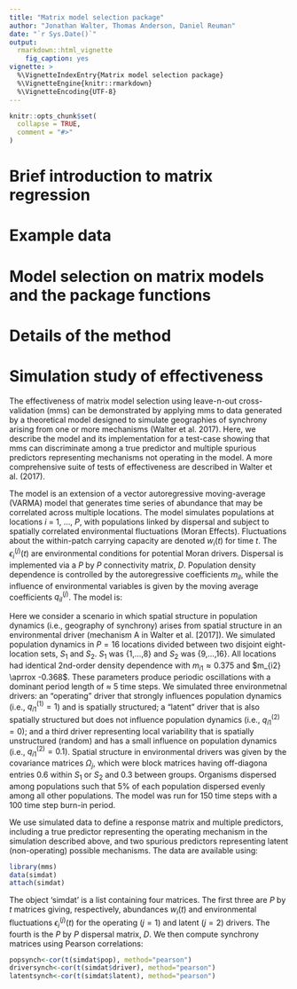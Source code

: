 ```yaml
---
title: "Matrix model selection package"
author: "Jonathan Walter, Thomas Anderson, Daniel Reuman"
date: "`r Sys.Date()`"
output: 
  rmarkdown::html_vignette
    fig_caption: yes
vignette: >
  %\VignetteIndexEntry{Matrix model selection package}
  %\VignetteEngine{knitr::rmarkdown}
  %\VignetteEncoding{UTF-8}
---
```


```r
knitr::opts_chunk$set(
  collapse = TRUE,
  comment = "#>"
)
```

<!--Thoughts on what should maybe be included:
Brief qualitative intro to matrix model selection, with references
Reference to Jon's paper, and Tom's Oikos and L&O (hopefully) papers
I would ike to have an example using real data, Jon's gypsy moth or Tom's Oikos would be good, but need something where the 
  data (or a suitable subset) can be included, and it also needs to run reasonably fast
Basically we describe the method (copy from the section in supp mat in Ecol Lett, basically)
We also will have to intro the data
Mention the likelihood methods, cite the relevant papers, say the contexts where those wont work
Show the use of all the functions that the user needs on the data
-->

# Brief introduction to matrix regression


# Example data


# Model selection on matrix models and the package functions
<!--This includes:
How to call the functions, how to interpret results - done on the example data, simultaneous description of how to use the functions and how   to interpret the stats
Brief statement on why the usual AIC methods wont work here
Brief statement on the likelihood methods that exist (REFS) and why they wont work here
-->

# Details of the method
<!--Much like the suppmat section of Jon's Ecol Lett paper that is about these methods -->

# Simulation study of effectiveness
<!-- Not sure what this will be or even if it will remain. Could be a paired down version of the model-based proof of effeciveness
of the method that is in Jon's Ecol Lett paper, or could be that whole thing reproduced (but watch run times) or could just be a 
summary of the results that appear there and a citation-->

The effectiveness of matrix model selection using leave-n-out cross-validation (mms) can be demonstrated
by applying mms to data generated by a theoretical model designed to simulate geographies of synchrony
arising from one or more mechanisms (Walter et al. 2017). Here, we describe the model and its implementation
for a test-case showing that mms can discriminate among a true predictor and multiple spurious predictors
representing mechanisms not operating in the model. A more comprehensive suite of tests of effectiveness are 
described in Walter et al. (2017).

<!--Paraphrase model description from EcoLetts paper-->
The model is an extension of a vector autoregressive moving-average (VARMA) model that generates time series of
abundance that may be correlated across multiple locations. The model simulates populations at locations $i$ = 1, ..., $P$,
with populations linked by dispersal and subject to spatially correlated environmental fluctuations (Moran Effects).
Fluctuations about the within-patch carrying capacity are denoted $w_{i}(t)$ for time $t$. The $\epsilon_{i}^{(j)}(t)$ are environmental 
conditions for potential Moran drivers. Dispersal is implemented via a $P$ by $P$ connectivity matrix, $D$. Population density 
dependence is controlled by the autoregressive coefficients $m_{il}$, while the influence of environmental variables is given by 
the moving average coefficients $q_{il}^{(j)}$. The model is:

<!--Slightly modified tex for eqn 5 from EcoLetts sup mat-->
\begin{equation}
\left(
\begin{array}{c}
w_1(t) \\
\vdots \\
w_P(t)
\end{array}
\right) \approx D
\left[
\left(
\begin{array}{c}
\sum_{l = 1}^{a}m_{ 1l}w_{ 1}(t  - l)+\sum_{j=1}^{b}\sum_{l=0}^{c}q_{1l}^{(j)}\epsilon_{1}^{(j)}(t-l) \\
\vdots \\
\sum_{l = 1}^{a}m_{ Pl}w_{ P}(t  - l)+\sum_{j=1}^{b}\sum_{l=0}^{c}q_{Pl}^{(j)}\epsilon_{P}^{(j)}(t-l) \\
\end{array}
\right)
\right],
\end{equation}

Here we consider a scenario in which spatial structure in population dynamics (i.e., geography of synchrony) arises from
spatial structure in an environmental driver (mechanism A in Walter et al. [2017]). We simulated population dynamics
in $P=16$ locations divided between two disjoint eight-location sets, $S_1$ and $S_2$. $S_1$ was {1,...,8} and $S_2$ was 
{9,...,16}. All locations had identical 2nd-order density dependence with $m_{i1} \approx 0.375$ and $m_{i2} \aprrox -0.368$. 
These parameters produce periodic oscillations with a dominant period length of $\approx$ 5 time steps. We simulated three environmetnal
drivers: an "operating" driver that strongly influences population dynamics (i.e., $q_{i1}^{(1)}=1$) and is spatially structured; a "latent" driver that is also spatially structured but does not influence population dynamics (i.e., $q_{i1}^{(2)}=0$); and a third driver 
representing local variability that is spatially unstructured (random) and has a small influence on population dynamics 
(i.e., $q_{i1}^{(2)}=0.1$). Spatial structure in environmental drivers was given by the covariance matrices $\Omega_{j}$, which were
block matrices having off-diagona entries $0.6$ within $S_1$ or $S_2$ and $0.3$ between groups. Organisms dispersed among populations
such that 5% of each population dispersed evenly among all other populations. The model was run for 150 time steps with a 100 time step burn-in period.

<!--Start example-->
We use simulated data to define a response matrix and multiple predictors, including a true predictor representing the operating mechanism
in the simulation described above, and two spurious predictors representing latent (non-operating) possible mechanisms. The data are
available using:

```r
library(mms)
data(simdat)
attach(simdat)
```

The object 'simdat' is a list containing four matrices. The first three are $P$ by $t$ matrices giving, respectively, abundances $w_{i}(t)$ and environmental fluctuations $\epsilon_{i}^{(j)}(t)$ for the operating ($j=1$) and latent ($j=2$) drivers. The fourth is the $P$ by $P$ dispersal matrix, $D$. We then compute synchrony matrices using Pearson correlations:

```r
popsynch<-cor(t(simdat$pop), method="pearson")
driversynch<-cor(t(simdat$driver), method="pearson")
latentsynch<-cor(t(simdat$latent), method="pearson")
```

